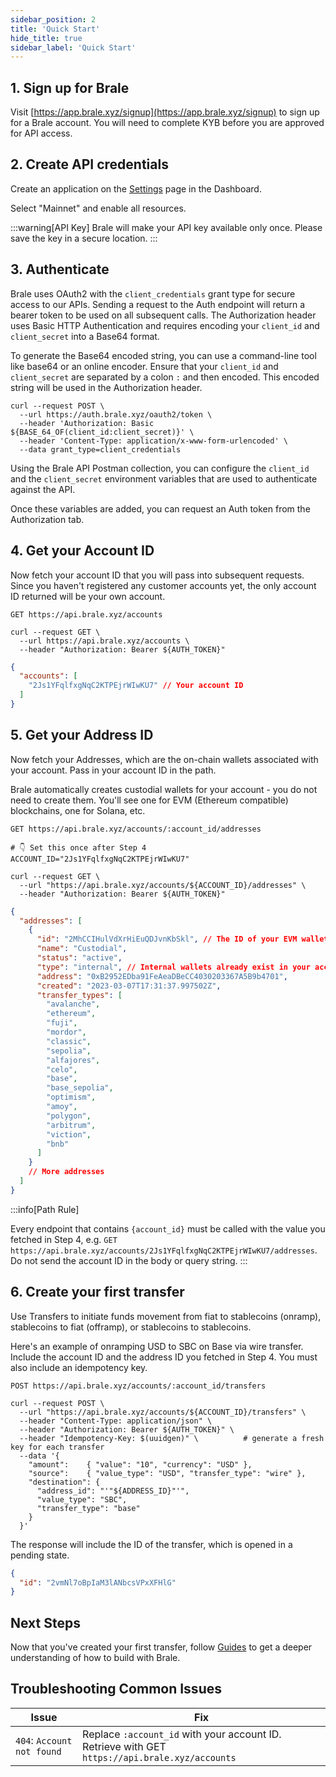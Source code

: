 ```yaml
---
sidebar_position: 2
title: 'Quick Start'
hide_title: true
sidebar_label: 'Quick Start'
---
```


<Intro
  heading="Quick Start - Your First Stablecoin Transfer"
  subheading="Get authenticated, grab your IDs, and create your first stablecoin transfer in less than five minutes."
/>

## 1. Sign up for Brale

Visit [https://app.brale.xyz/signup](https://app.brale.xyz/signup) to sign up for a Brale account. You will need to complete KYB before you are approved for API access.

## 2. Create API credentials

Create an application on the [Settings](https://app.brale.xyz/settings?tab=api) page in the Dashboard.

<WIPCallout callout="Add image: https://files.readme.io/75926af3020175b1752d0519b1702e15fa017fdb6bf3b559d0eb26810e494981-Screenshot_2025-01-28_at_11.44.35_AM.png" />

Select "Mainnet" and enable all resources.

<WIPCallout callout="Add image: https://files.readme.io/fd051d8249224ae25c1aa0dced29dc940c88a88ebf88ef915633f2100b2ea94e-Screenshot_2025-04-17_at_9.20.21_PM.png" />

:::warning[API Key]
Brale will make your API key available only once. Please save the key in a secure location.
:::

## 3. Authenticate

Brale uses OAuth2 with the `client_credentials` grant type for secure access to our APIs. Sending a request to the Auth endpoint will return a bearer token to be used on all subsequent calls. The Authorization header uses Basic HTTP Authentication and requires encoding your `client_id` and `client_secret` into a Base64 format.

To generate the Base64 encoded string, you can use a command-line tool like base64 or an online encoder. Ensure that your `client_id` and `client_secret` are separated by a colon `:` and then encoded. This encoded string will be used in the Authorization header.

```shell title="Request"
curl --request POST \
  --url https://auth.brale.xyz/oauth2/token \
  --header 'Authorization: Basic ${BASE_64_OF(client_id:client_secret)}' \
  --header 'Content-Type: application/x-www-form-urlencoded' \
  --data grant_type=client_credentials
```

Using the Brale API Postman collection, you can configure the `client_id` and the `client_secret` environment variables that are used to authenticate against the API.

<WIPCallout callout="Add image: https://files.readme.io/c7afedaaaa1538b12500b23cadcd46ea1d7e6e7a642071ef83962fe88a0b692c-Screenshot_2025-04-08_at_2.19.21_PM.png" />

Once these variables are added, you can request an Auth token from the Authorization tab.

<WIPCallout callout="Add image: https://files.readme.io/099868845cef63fabbbe214bae6001f5b0ea45d6176480ab294bc574a0ad5b85-Screenshot_2025-04-08_at_2.24.23_PM.png" />

## 4. Get your Account ID

Now fetch your account ID that you will pass into subsequent requests. Since you haven't registered any customer accounts yet, the only account ID returned will be your own account.

```shell
GET https://api.brale.xyz/accounts
```

```shell title="Request"
curl --request GET \
  --url https://api.brale.xyz/accounts \
  --header "Authorization: Bearer ${AUTH_TOKEN}"
```

```json title="Response" showLineNumbers
{
  "accounts": [
    "2Js1YFqlfxgNqC2KTPEjrWIwKU7" // Your account ID
  ]
}
```

## 5. Get your Address ID

Now fetch your Addresses, which are the on-chain wallets associated with your account. Pass in your account ID in the path.

Brale automatically creates custodial wallets for your account - you do not need to create them. You'll see one for EVM (Ethereum compatible) blockchains, one for Solana, etc.

```shell
GET https://api.brale.xyz/accounts/:account_id/addresses
```

```shell title="Request"
# 👇 Set this once after Step 4
ACCOUNT_ID="2Js1YFqlfxgNqC2KTPEjrWIwKU7"

curl --request GET \
  --url "https://api.brale.xyz/accounts/${ACCOUNT_ID}/addresses" \
  --header "Authorization: Bearer ${AUTH_TOKEN}"

```

```json title="Response" showLineNumbers
{
  "addresses": [
    {
      "id": "2MhCCIHulVdXrHiEuQDJvnKbSkl", // The ID of your EVM wallet address
      "name": "Custodial",
      "status": "active",
      "type": "internal", // Internal wallets already exist in your account
      "address": "0xB2952EDba91FeAeaDBeCC4030203367A5B9b4701",
      "created": "2023-03-07T17:31:37.997502Z",
      "transfer_types": [
        "avalanche",
        "ethereum",
        "fuji",
        "mordor",
        "classic",
        "sepolia",
        "alfajores",
        "celo",
        "base",
        "base_sepolia",
        "optimism",
        "amoy",
        "polygon",
        "arbitrum",
        "viction",
        "bnb"
      ]
    }
    // More addresses
  ]
}
```

:::info[Path Rule]

Every endpoint that contains `{account_id}` must be called with the value you fetched in Step 4, e.g.
`GET https://api.brale.xyz/accounts/2Js1YFqlfxgNqC2KTPEjrWIwKU7/addresses`. Do not send the account ID in the body or query string.
:::

## 6. Create your first transfer

Use Transfers to initiate funds movement from fiat to stablecoins (onramp), stablecoins to fiat (offramp), or stablecoins to stablecoins.

Here's an example of onramping USD to SBC on Base via wire transfer. Include the account ID and the address ID you fetched in Step 4. You must also include an idempotency key.

```shell
POST https://api.brale.xyz/accounts/:account_id/transfers
```

```shell title="Request"
curl --request POST \
  --url "https://api.brale.xyz/accounts/${ACCOUNT_ID}/transfers" \
  --header "Content-Type: application/json" \
  --header "Authorization: Bearer ${AUTH_TOKEN}" \
  --header "Idempotency-Key: $(uuidgen)" \          # generate a fresh key for each transfer
  --data '{
    "amount":    { "value": "10", "currency": "USD" },
    "source":    { "value_type": "USD", "transfer_type": "wire" },
    "destination": {
      "address_id": "'"${ADDRESS_ID}"'",
      "value_type": "SBC",
      "transfer_type": "base"
    }
  }'
```

The response will include the ID of the transfer, which is opened in a pending state.

```json title="Response" showLineNumbers
{
  "id": "2vmNl7oBpIaM3lANbcsVPxXFHlG"
}
```

## Next Steps

Now that you've created your first transfer, follow [Guides](/docs/guides) to get a deeper understanding of how to build with Brale.

## Troubleshooting Common Issues

| Issue                      | Fix                                                                                            |
| -------------------------- | ---------------------------------------------------------------------------------------------- |
| `404`: `Account not found` | Replace `:account_id` with your account ID. Retrieve with GET `https://api.brale.xyz/accounts` |
